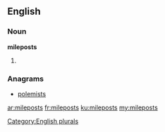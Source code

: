 ==English==

===Noun===
'''mileposts'''

# {{plural of|[[milepost]]}}

===Anagrams===
* [[polemists#English|polemists]]

[[Category:English plurals]]

[[ar:mileposts]]
[[fr:mileposts]]
[[ku:mileposts]]
[[my:mileposts]]